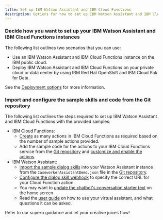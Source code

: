 ```yaml
---
title: Set up IBM Watson Assistant and IBM Cloud Functions
description: Options for how to set up IBM Watson Assistant and IBM Cloud Functions
---
```


### Decide how you want to set up your IBM Watson Assistant and IBM Cloud Functions instances

The following list outlines two scenarios that you can use:

+ Use an IBM Watson Assistant and IBM Cloud Functions instance on the IBM public cloud.
+ Deploy IBM Watson Assistant and IBM Cloud Functions on your private cloud or data center by using IBM Red Hat OpenShift and IBM Cloud Pak for Data.

See the [Deployment options](/architecture/deployment-options) for more information.

### Import and configure the sample skills and code from the Git repository

The following list outlines the steps required to set up IBM Watson Assistant and IBM Cloud Functions with the provided samples:

+ IBM Cloud Functions:
  + [Create](/functions/create-a-function) as many actions in IBM Cloud Functions as required based on the number of sample actions provided.
  + Add the sample code for the actions to your IBM Cloud Functions service from the [Git repository](https://github.com/IBM/spm-chatbot/) and [customize and enable the actions](/functions/edit-a-function). 
+ IBM Watson Assistant:
  + [Import the sample dialog skills](/skills/importing-a-skill) into your Watson Assistant instance from the `CaseworkerAssistantDemo.json` file in the [Git repository](https://github.com/IBM/spm-chatbot/).
  + [Configure the dialog skill webhook](/skills/configuring-a-webhook) to specify the correct URL for your Cloud Function action.
  + You may want to [update the chatbot's conversation starter text](/skills/web-chat-ui) on the home screen
  + Read the [user guide](/virtual-assistant-in-spm/virtual-assistant-user-guide) on how to use your virtual assistant, and what questions it can be asked.

Refer to our superb guidance and let your creative juices flow!
